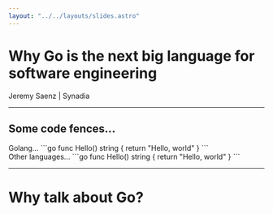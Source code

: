 ```yaml
---
layout: "../../layouts/slides.astro"
---
```



# Why Go is the next big language for software engineering
Jeremy Saenz | Synadia

---

## Some code fences...
<div class="grid grid-cols-2 w-full gap-4">

<div>
Golang...
```go
func Hello() string {
  return "Hello, world"
}
```
</div>

<div>
Other languages...
```go
func Hello() string {
  return "Hello, world"
}
```
</div>
</div>

---

# Why talk about Go?
